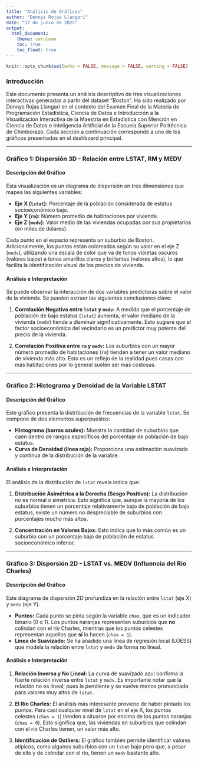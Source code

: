 ```yaml
---
title: "Análisis de Gráficos"
author: "Dennys Rojas Llangarí"
date: "17 de junio de 2025"
output: 
  html_document:
    theme: cerulean
    toc: true
    toc_float: true
---
```


```r
knitr::opts_chunk$set(echo = FALSE, message = FALSE, warning = FALSE)
```

### **Introducción**

Este documento presenta un análisis descriptivo de tres visualizaciones interactivas generadas a partir del dataset "Boston". Ha sido realizado por Dennys Rojas Llangarí en el contexto del Examen Final de la Materia de Programación Estadística, Ciencia de Datos e Introducción a la Visualización Interactiva de la Maestría en Estadística con Mención en Ciencia de Datos e Inteligencia Artificial de la Escuela Superior Politécnica de Chimborazo. Cada sección a continuación corresponde a uno de los gráficos presentados en el dashboard principal.

---

### **Gráfico 1: Dispersión 3D - Relación entre LSTAT, RM y MEDV**

#### **Descripción del Gráfico**

Esta visualización es un diagrama de dispersión en tres dimensiones que mapea las siguientes variables:

* **Eje X (`lstat`):** Porcentaje de la población considerada de estatus socioeconómico bajo.
* **Eje Y (`rm`):** Número promedio de habitaciones por vivienda.
* **Eje Z (`medv`):** Valor medio de las viviendas ocupadas por sus propietarios (en miles de dólares).

Cada punto en el espacio representa un suburbio de Boston. Adicionalmente, los puntos están coloreados según su valor en el eje Z (`medv`), utilizando una escala de color que va de tonos violetas oscuros (valores bajos) a tonos amarillos claros y brillantes (valores altos), lo que facilita la identificación visual de los precios de vivienda.

#### **Análisis e Interpretación**

Se puede observar la interacción de dos variables predictoras sobre el valor de la vivienda. Se pueden extraer las siguientes conclusiones clave:

1.  **Correlación Negativa entre `lstat` y `medv`:** A medida que el porcentaje de población de bajo estatus (`lstat`) aumenta, el valor mediano de la vivienda (`medv`) tiende a disminuir significativamente. Esto sugiere que el factor socioeconómico del vecindario es un predictor muy potente del precio de la vivienda.

2.  **Correlación Positiva entre `rm` y `medv`:** Los suburbios con un mayor número promedio de habitaciones (`rm`) tienden a tener un valor mediano de vivienda más alto. Esto es un reflejo de la realidad pues casas con más habitaciones por lo general suelen ser más costosas.

---

### **Gráfico 2: Histograma y Densidad de la Variable LSTAT**

#### **Descripción del Gráfico**

Este gráfico presenta la distribución de frecuencias de la variable `lstat`. Se compone de dos elementos superpuestos:

* **Histograma (barras azules):** Muestra la cantidad de suburbios que caen dentro de rangos específicos del porcentaje de población de bajo estatus.
* **Curva de Densidad (línea roja):** Proporciona una estimación suavizada y continua de la distribución de la variable.

#### **Análisis e Interpretación**

El análisis de la distribución de `lstat` revela indica que: 

1.  **Distribución Asimétrica a la Derecha (Sesgo Positivo):** La distribución no es normal o simétrica. Esto significa que, aunque la mayoría de los suburbios tienen un porcentaje relativamente bajo de población de bajo estatus, existe un número no despreciable de suburbios con porcentajes mucho más altos.

2.  **Concentración en Valores Bajos:** Esto indica que lo más común es un suburbio con un porcentaje bajo de población de estatus socioeconómico inferior.

---

### **Gráfico 3: Dispersión 2D - LSTAT vs. MEDV (Influencia del Río Charles)**

#### **Descripción del Gráfico**

Este diagrama de dispersión 2D profundiza en la relación entre `lstat` (eje X) y `medv` (eje Y). 

* **Puntos:** Cada punto se pinta según la variable `chas`, que es un indicador binario (0 o 1). Los puntos naranjas representan suburbios que **no** colindan con el río Charles, mientras que los puntos celestes representan aquellos que **sí** lo hacen (`chas = 1`).
* **Línea de Suavizado:** Se ha añadido una línea de regresión local (LOESS) que modela la relación entre `lstat` y `medv` de forma no lineal.

#### **Análisis e Interpretación**

1.  **Relación Inversa y No Lineal:** La curva de suavizado azul confirma la fuerte relación inversa entre `lstat` y `medv`. Es importante notar que la relación no es lineal; pues la pendiente y se vuelve menos pronunciada para valores muy altos de `lstat`.

2.  **El Río Charles:** El análisis más interesante proviene de haber pintado los puntos. Para casi cualquier nivel de `lstat` en el eje X, los puntos celestes (`chas = 1`) tienden a situarse por encima de los puntos naranjas (`chas = 0`). Esto significa que, las viviendas en suburbios que colindan con el río Charles tienen, un valor más alto. 

3.  **Identificación de Outliers:** El gráfico también permite identificar valores atípicos, como algunos suburbios con un `lstat` bajo pero que, a pesar de ello y de colindar con el río, tienen un `medv` bastante alto.